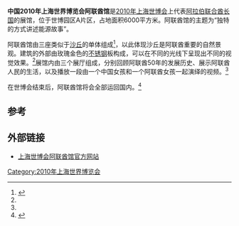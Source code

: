{{Infobox building
| building_name       = 2010年上海世博会阿联酋馆
| native_building_name= 
| former_names        =
| alternate_names     =
| image               =United Arab Emirates Pavilion, daytime.jpg 
| caption             = 
| map_type            = 
| altitude            = 
| building_type       = 
| architectural_style = 
| structural_system   = 
| cost                = 
| ren_cost            =
| location            = [[上海|上海]]世博园区A片区
| address             = 
| client              = 
| owner               = 
| current_tenants     = 
| landlord            = 
| coordinates         = 
| start_date          = 
| completion_date     = 
| inauguration_date   =
| renovation_date     = 
| demolition_date     = 
| destruction_date    = 
| height              = 20米
| diameter            = 
| other_dimensions    = 
| floor_count         = 
| floor_area          = 6000平方米
| main_contractor     = 
| architect           = 
| architecture_firm   = 福斯特及合伙人事务所
| structural_engineer = 
| services_engineer   = 
| civil_engineer      = 
| other_designers     = 
| quantity_surveyor   = 
| awards              = 
| ren_architect       =
| ren_firm            =
| ren_str_engineer    = 
| ren_serv_engineer   = 
| ren_civ_engineer    = 
| ren_oth_designers   = 
| ren_qty_surveyor    = 
| ren_awards          = 
| references          = 
}}

'''中国2010年上海世界博览会阿联酋馆'''是[[2010年上海世博会|2010年上海世博会]]上代表[[阿拉伯联合酋长国|阿拉伯联合酋长国]]的展馆，位于世博园区A片区，占地面积6000平方米。阿联酋馆的主题为“独特的方式讲述能源故事”。

阿联酋馆由三座类似于[[沙丘|沙丘]]的单体组成<ref name="qq">{{cite web|url=http://2010.qq.com/a/20100429/000538.htm|title=阿联酋馆红唇卧沙丘 世博后将整体运回国内|publisher=腾讯世博|accessdate=2010-04-29|archive-date=2019-12-06|archive-url=https://web.archive.org/web/20191206083637/https://2010.qq.com/a/20100429/000538.htm|dead-url=no}}</ref>，以此体现沙丘是阿联酋重要的自然景观。建筑的外部由玫瑰金色的[[不锈钢|不锈钢]]板构成，可以在不同的光线下呈现出不同的视觉效果。<ref name="qq" />展馆内由三个展厅组成，分别回顾阿联酋50年的发展历史、展示阿联酋人民的生活，以及播放一段由一个中国女孩和一个阿联酋女孩一起演绎的视频。<ref name="qq" />

在世博会结束后，阿联酋馆将会全部运回国内。<ref>{{cite web|url=http://2010.qq.com/a/20091027/000031.htm|title=世博会阿联酋国家馆 展后将全部拆解运回国内|publisher=腾讯世博|accessdate=2010-04-29}}</ref>

==参考==
{{reflist}}

==外部链接==
* [https://web.archive.org/web/20100411051238/http://expouaechina.uaeinteract.com/Home.aspx 上海世博会阿联酋馆官方网站]

{{Chinese building-stub}}
{{2010年上海世博会展馆}}
[[Category:2010年上海世界博览会|Category:2010年上海世界博览会]]